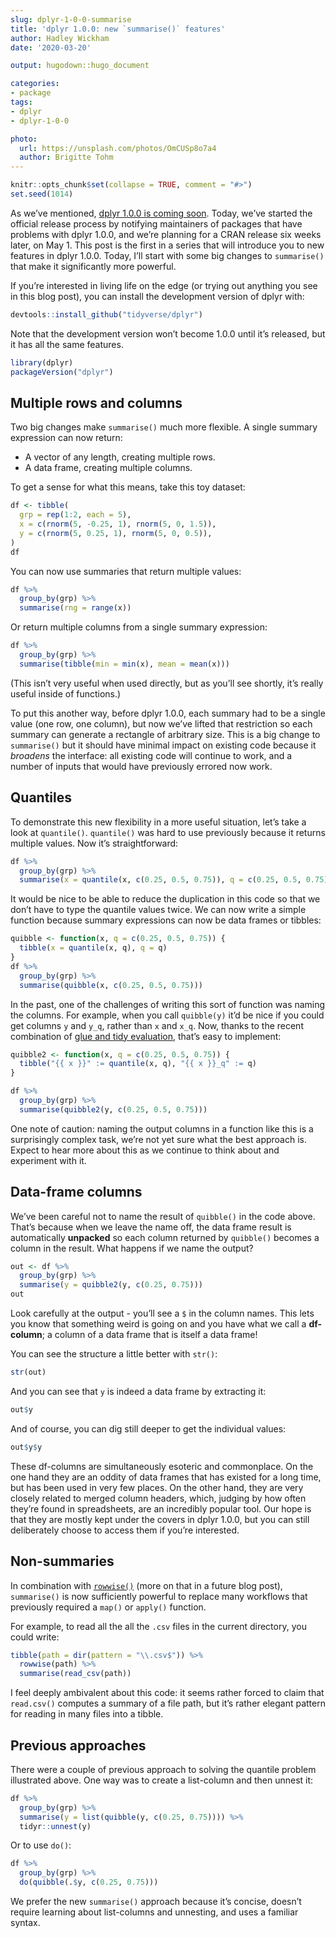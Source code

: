 ```yaml
---
slug: dplyr-1-0-0-summarise
title: 'dplyr 1.0.0: new `summarise()` features'
author: Hadley Wickham
date: '2020-03-20'

output: hugodown::hugo_document

categories:
- package
tags:
- dplyr
- dplyr-1-0-0

photo:
  url: https://unsplash.com/photos/OmCUSp8o7a4
  author: Brigitte Tohm
---
```


```r
knitr::opts_chunk$set(collapse = TRUE, comment = "#>")
set.seed(1014)
```

As we've mentioned, [dplyr 1.0.0 is coming soon](https://www.tidyverse.org/blog/2020/03/dplyr-1-0-0-is-coming-soon/). Today, we've started the official release process by notifying maintainers of packages that have problems with dplyr 1.0.0, and we're planning for a CRAN release six weeks later, on May 1. This post is the first in a series that will introduce you to new features in dplyr 1.0.0. Today, I'll start with some big changes to `summarise()` that make it significantly more powerful.

If you're interested in living life on the edge (or trying out anything you see in this blog post), you can install the development version of dplyr with:

```r
devtools::install_github("tidyverse/dplyr")
```

Note that the development version won't become 1.0.0 until it's released, but it has all the same features.

```r
library(dplyr)
packageVersion("dplyr") 
```

## Multiple rows and columns

Two big changes make `summarise()` much more flexible. A single summary expression can now return:

* A vector of any length, creating multiple rows.
* A data frame, creating multiple columns.

To get a sense for what this means, take this toy dataset:

```r
df <- tibble(
  grp = rep(1:2, each = 5), 
  x = c(rnorm(5, -0.25, 1), rnorm(5, 0, 1.5)),
  y = c(rnorm(5, 0.25, 1), rnorm(5, 0, 0.5)),
)
df
```

You can now use summaries that return multiple values:

```r
df %>% 
  group_by(grp) %>% 
  summarise(rng = range(x))
```

Or return multiple columns from a single summary expression: 

```r
df %>% 
  group_by(grp) %>% 
  summarise(tibble(min = min(x), mean = mean(x)))
```
(This isn't very useful when used directly, but as you'll see shortly, it's really useful inside of functions.)

To put this another way, before dplyr 1.0.0, each summary had to be a single value (one row, one column), but now we've lifted that restriction so each summary can generate a rectangle of arbitrary size. This is a big change to `summarise()` but it should have minimal impact on existing code because it _broadens_ the interface: all existing code will continue to work, and a number of inputs that would have previously errored now work. 

## Quantiles

To demonstrate this new flexibility in a more useful situation, let's take a look at `quantile()`. `quantile()` was hard to use previously because it returns multiple values. Now it's straightforward:

```r
df %>% 
  group_by(grp) %>% 
  summarise(x = quantile(x, c(0.25, 0.5, 0.75)), q = c(0.25, 0.5, 0.75))
```

It would be nice to be able to reduce the duplication in this code so that we don't have to type the quantile values twice. We can now write a simple function because summary expressions can now be data frames or tibbles:

```r
quibble <- function(x, q = c(0.25, 0.5, 0.75)) {
  tibble(x = quantile(x, q), q = q)
}
df %>% 
  group_by(grp) %>% 
  summarise(quibble(x, c(0.25, 0.5, 0.75)))
```

In the past, one of the challenges of writing this sort of function was naming the columns. For example, when you call `quibble(y)` it'd be nice if you could get columns `y` and `y_q`, rather than `x` and `x_q`. Now, thanks to the recent combination of [glue and tidy evaluation](https://www.tidyverse.org/blog/2020/02/glue-strings-and-tidy-eval/), that's easy to implement: 

```r
quibble2 <- function(x, q = c(0.25, 0.5, 0.75)) {
  tibble("{{ x }}" := quantile(x, q), "{{ x }}_q" := q)
}

df %>% 
  group_by(grp) %>% 
  summarise(quibble2(y, c(0.25, 0.5, 0.75)))
```

One note of caution: naming the output columns in a function like this is a surprisingly complex task, we're not yet sure what the best approach is. Expect to hear more about this as we continue to think about and experiment with it.

## Data-frame columns

We've been careful not to name the result of `quibble()` in the code above. That's because when we leave the name off, the data frame result is automatically **unpacked** so each column returned by `quibble()` becomes a column in the result. What happens if we name the output?

```r
out <- df %>% 
  group_by(grp) %>% 
  summarise(y = quibble2(y, c(0.25, 0.75)))
out
```
Look carefully at the output - you'll see a `$` in the column names. This lets you know that something weird is going on and you have what we call a **df-column**; a column of a data frame that is itself a data frame! 

You can see the structure a little better with `str()`:

```r
str(out)
```

And you can see that `y` is indeed a data frame by extracting it:

```r
out$y
```

And of course, you can dig still deeper to get the individual values:

```r
out$y$y
```

These df-columns are simultaneously esoteric and commonplace. On the one hand they are an oddity of data frames that has existed for a long time, but has been used in very few places. On the other hand, they are very closely related to merged column headers, which, judging by how often they're found in spreadsheets, are an incredibly popular tool. Our hope is that they are mostly kept under the covers in dplyr 1.0.0, but you can still deliberately choose to access them if you're interested.

## Non-summaries

In combination with [`rowwise()`](http://dplyr.tidyverse.org/dev/articles/rowwise.html) (more on that in a future blog post), `summarise()` is now sufficiently powerful to replace many workflows that previously required a `map()` or `apply()` function. 

For example, to read all the all the `.csv` files in the current directory, you could write:

```r
tibble(path = dir(pattern = "\\.csv$")) %>% 
  rowwise(path) %>% 
  summarise(read_csv(path))
```

I feel deeply ambivalent about this code: it seems rather forced to claim that `read.csv()` computes a summary of a file path, but it's rather elegant pattern for reading in many files into a tibble.

## Previous approaches

There were a couple of previous approach to solving the quantile problem illustrated above. One way was to create a list-column and then unnest it:

```r
df %>% 
  group_by(grp) %>% 
  summarise(y = list(quibble(y, c(0.25, 0.75)))) %>% 
  tidyr::unnest(y)
```

Or to use `do()`:

```r
df %>% 
  group_by(grp) %>% 
  do(quibble(.$y, c(0.25, 0.75)))
```

We prefer the new `summarise()` approach because it's concise, doesn't require learning about list-columns and unnesting, and uses a familiar syntax.
